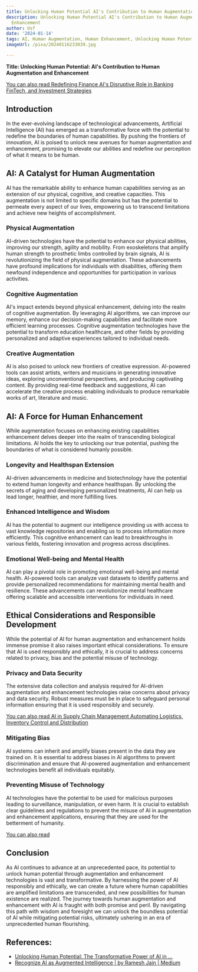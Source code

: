 ```yaml
---
title: Unlocking Human Potential AI's Contribution to Human Augmentation and Enhancement
description: Unlocking Human Potential AI's Contribution to Human Augmentation and
  Enhancement
author: Usf
date: '2024-01-14'
tags: AI, Human Augmentation, Human Enhancement, Unlocking Human Potential
imageUrl: /pixa/20240116233039.jpg

---
```

**Title: Unlocking Human  Potential: AI's Contribution to Human Augmentation and Enhancement**

[You can also  read Redefining  Finance AI's Disruptive Role  in Banking FinTech, and Investment Strategies](Redefining%20Finance%20AI%27s%20Disruptive%20Role%20in%20Banking%2C%20FinTech%2C%20and%20Investment%20Strategies)


## Introduction
In the ever-evolving landscape of  technological advancements, Artificial Intelligence (AI) has emerged as a transformative force with the potential to redefine the boundaries of human capabilities. By pushing the frontiers of innovation, AI is poised to unlock new avenues  for  human augmentation and enhancement, promising to elevate our abilities and  redefine our  perception of what it means  to be human.

## AI: A Catalyst for Human Augmentation
AI has the remarkable ability to enhance human capabilities serving as an extension of our physical,  cognitive, and creative capacities. This augmentation is  not limited to  specific domains but has the potential to permeate every aspect of  our lives, empowering us to transcend limitations  and achieve new heights of accomplishment.

### Physical Augmentation
AI-driven technologies have the potential to enhance our physical abilities, improving our strength, agility and  mobility. From exoskeletons that amplify  human strength to prosthetic  limbs controlled by brain signals, AI is revolutionizing the field  of physical augmentation. These advancements have profound implications for individuals with disabilities, offering them newfound independence and opportunities for participation in various activities.

### Cognitive Augmentation
AI's  impact extends beyond  physical enhancement, delving  into the realm of cognitive augmentation. By leveraging  AI algorithms, we  can improve our memory, enhance our  decision-making capabilities and  facilitate more efficient learning processes. Cognitive augmentation technologies have the potential to  transform education healthcare, and other fields by providing personalized and adaptive experiences tailored to individual needs.

### Creative Augmentation
AI is also poised to unlock new frontiers of  creative expression. AI-powered tools can assist artists, writers and musicians in generating innovative ideas, exploring unconventional perspectives, and producing captivating  content.  By providing real-time feedback and suggestions, AI can accelerate the creative process enabling individuals to produce remarkable works of art, literature and music.

## AI: A Force for  Human Enhancement
While  augmentation focuses  on  enhancing existing capabilities enhancement delves deeper into the realm of transcending biological limitations. AI holds the key to unlocking our true potential, pushing the boundaries  of what is considered humanly possible.

### Longevity and Healthspan Extension
AI-driven advancements in medicine and biotechnology have the potential to extend human longevity and enhance healthspan. By unlocking the secrets of aging and developing personalized treatments, AI can help us lead longer, healthier,  and more fulfilling lives.

### Enhanced Intelligence and Wisdom
AI has the potential to augment our intelligence providing us with access to vast knowledge repositories and enabling us to process information more efficiently. This cognitive enhancement can  lead to breakthroughs in various fields, fostering innovation and  progress across disciplines.

### Emotional Well-being and Mental Health
AI can play a pivotal role in promoting emotional well-being and mental health. AI-powered tools can analyze vast datasets to identify  patterns and provide personalized recommendations for maintaining mental health and resilience. These advancements can revolutionize mental healthcare offering scalable and accessible  interventions for individuals in need.

## Ethical Considerations and Responsible Development
While  the  potential of AI for human augmentation and enhancement holds immense promise it also raises  important ethical considerations. To ensure that AI is used responsibly and ethically, it is crucial to  address  concerns related  to privacy,  bias and the potential misuse of  technology.

### Privacy and Data Security
The extensive data collection  and analysis required for AI-driven augmentation and enhancement technologies raise  concerns about privacy and data security. Robust measures must  be in place to safeguard personal information  ensuring that it is used  responsibly and securely.

[You can also  read AI in Supply  Chain Management Automating Logistics, Inventory Control and Distribution](AI%20in%20Supply%20Chain%20Management%20Automating%20Logistics%2C%20Inventory%20Control%2C%20and%20Distribution)


### Mitigating Bias
AI systems can  inherit and amplify biases present in the data they are trained  on. It is essential to address biases in AI algorithms to prevent discrimination and ensure that  AI-powered augmentation and  enhancement technologies benefit all individuals equitably.

### Preventing Misuse  of Technology
AI technologies have the potential to be  used for malicious purposes leading to surveillance, manipulation, or even harm. It is  crucial to establish clear guidelines and regulations to prevent the misuse of AI  in augmentation and enhancement applications, ensuring  that they  are used for the betterment of humanity.

[You can  also read ]()


## Conclusion
As AI continues to advance at an unprecedented pace, its potential to unlock human potential  through augmentation and enhancement technologies is vast and transformative. By harnessing the power of AI responsibly  and ethically, we can create a future where human capabilities are amplified limitations are transcended, and  new possibilities for human  existence are realized.  The  journey towards human augmentation and enhancement with  AI is fraught  with both promise  and peril. By navigating this path with wisdom and foresight we can unlock the boundless potential of AI while  mitigating  potential risks, ultimately ushering in an era of unprecedented human flourishing.

## References:
- [Unlocking Human Potential: The Transformative Power of AI in ...](https://www.linkedin.com/pulse/unlocking-human-potential-transformative-power-ai-cruz-ms-mba)
- [Recognize AI as Augmented Intelligence | by Ramesh Jain | Medium](https://medium.com/@jain49/recognize-ai-as-augmented-intelligence-13e26d644d13)
